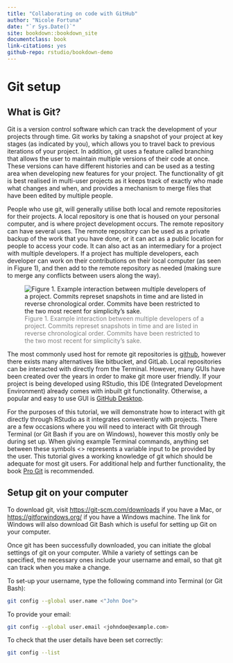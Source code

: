 ```yaml
--- 
title: "Collaborating on code with GitHub"
author: "Nicole Fortuna"
date: "`r Sys.Date()`"
site: bookdown::bookdown_site
documentclass: book
link-citations: yes
github-repo: rstudio/bookdown-demo
---
```


# Git setup


## What is Git?
Git is a version control software which can track the development of your projects through time. Git works by taking a snapshot of your project at key stages (as indicated by you), which allows you to travel back to previous iterations of your project. In addition, git uses a feature called branching that allows the user to maintain multiple versions of their code at once. These versions can have different histories and can be used as a testing area when developing new features for your project. The functionality of git is best realised in multi-user projects as it keeps track of exactly who made what changes and when, and provides a mechanism to merge files that have been edited by multiple people. 

People who use git, will generally utilise both local and remote repositories for their projects. A local repository is one that is housed on your personal computer, and is where project development occurs. The remote repository can have several uses. The remote repository can be used as a private backup of the work that you have done, or it can act as a public location for people to access your code. It can also act as an intermediary for a project with multiple developers. If a project has multiple developers, each developer can work on their contributions on their local computer (as seen in Figure 1), and then add to the remote repository as needed (making sure to merge any conflicts between users along the way).

![<font color = "grey">Figure 1. Example interaction between multiple developers of a project. Commits represet snapshots in time and are listed in reverse chronological order. Commits have been restricted to the two most recent for simplicity's sake. </font>](pics/gitFigures2.jpg)


The most commonly used host for remote git repositories is [github](http://www.github.com), however there exists many alternatives like bitbucket, and GitLab. Local repositories can be interacted with directly from the Terminal. However, many GUIs have been created over the years in order to make git more user friendly. If your project is being developed using RStudio, this IDE (Integrated Development Environment) already comes with inbuilt git functionality. Otherwise, a popular and easy to use GUI is [GitHub Desktop](https://desktop.github.com/download/).  

For the purposes of this tutorial, we will demonstrate how to interact with git directly through RStudio as it integrates conveniently with projects. There are a few occasions where you will need to interact with Git through Terminal (or Git Bash if you are on Windows), however this mostly only be during set up. When giving example Terminal commands, anything set between these symbols <> represents a variable input to be provided by the user. This tutorial gives a working knowledge of git which should be adequate for most git users. For additional help and further functionality, the book [Pro Git](https://git-scm.com/book/en/v2) is recommended.

## Setup git on your computer
To download git, visit [https://git-scm.com/downloads](https://git-scm.com/downloads) if you have a Mac, or [https://gitforwindows.org/](https://gitforwindows.org/) if you have a Windows machine. The link for Windows will also download Git Bash which is useful for setting up Git on your computer.

Once git has been successfully downloaded, you can initiate the global settings of git on your computer. While a variety of settings can be specified, the necessary ones include your username and email, so that git can track when you make a change.

To set-up your username, type the following command into Terminal (or Git Bash):
```bash
git config --global user.name <"John Doe">
```

To provide your email:
```bash
git config --global user.email <johndoe@example.com>
```

To check that the user details have been set correctly:
```bash
git config --list
```

